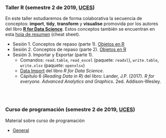 
<br>
<br>

### Taller R (semestre 2 de 2019, [UCES](https://www.ces.edu.co/))

En este taller estudiaremos de forma colaborativa la secuencia de conceptos: **import**, **tidy**, **transform** y **visualise** promovida por los autores del libro [**R for Data Science**](https://r4ds.had.co.nz/explore-intro.html). Estos conceptos también se encuentran en esta [hoja de resumen](https://www.business-science.io/r-cheatsheet.html) (cheat sheet).

- Sesión 1. Conceptos de repaso (parte 1). [Objetos en R](Taller_R_uces_2_2019/07_22_Objetos/07_22_Objetos.html)
- Sesión 2. Conceptos de repaso (parte 2). [Objetos en R](Taller_R_uces_2_2019/07_22_Objetos/07_22_Objetos.html)
- Sesión 3. Importar y Exportar (parte 1).
    * Comandos: `read.table`, `read_excel` (paquete: `readxl`), `write.table`, `write.xlsx` (paquete: `openxlsx`)
    * [Data Import](https://r4ds.had.co.nz/data-import.html) del libro _R for Data Science_.
    * Cápitulo 6 (_Reading Data in R_) del libro: Lander, J.P. (2017). _R for everyone. Advanced Analytics and Graphics_. 2ed. Addison-Wesley.      

<br>
<br>

### Curso de programación (semestre 2 de 2019, [UCES](https://www.ces.edu.co/))

Material sobre curso de programación

- [General](CursoProg_uces/cap1/general.html)